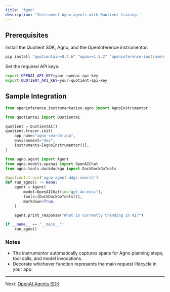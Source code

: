 ```yaml
---
title: 'Agno'
description: 'Instrument Agno agents with Quotient tracing.'
---
```


## Prerequisites

Install the Quotient SDK, Agno, and the OpenInference instrumentor:

```bash
pip install "quotientai>=0.4.6" "agno>=1.5.2" "openinference-instrumentation-agno==0.1.10"
```

Set the required API keys:

```bash
export OPENAI_API_KEY=your-openai-api-key
export QUOTIENT_API_KEY=your-quotient-api-key
```

## Sample Integration

```python quotient_trace_agno.py
from openinference.instrumentation.agno import AgnoInstrumentor

from quotientai import QuotientAI

quotient = QuotientAI()
quotient.tracer.init(
    app_name="agno-search-app",
    environment="dev",
    instruments=[AgnoInstrumentor()],
)

from agno.agent import Agent
from agno.models.openai import OpenAIChat
from agno.tools.duckduckgo import DuckDuckGoTools

@quotient.trace('agno-agent-ddgs-search')
def run_agno() -> None:
    agent = Agent(
        model=OpenAIChat(id="gpt-4o-mini"),
        tools=[DuckDuckGoTools()],
        markdown=True,
    )

    agent.print_response("What is currently trending in AI?")

if __name__ == "__main__":
    run_agno()
```

### Notes

* The instrumentor automatically captures spans for Agno planning steps, tool calls, and model invocations.
* Decorate whichever function represents the main request lifecycle in your app.

---

Next: [OpenAI Agents SDK](./openai-agents-sdk)
